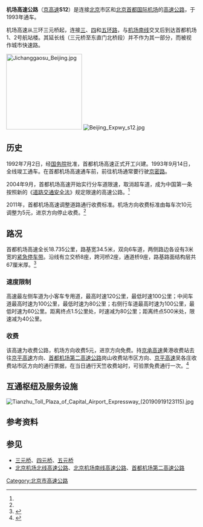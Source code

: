 {{中国高速公路信息框
| 省名 = Beijing
| 编号 = S12
| 名称 = 首都机场高速公路
| 照片 = K14+800 point of S12 Airport Expressway (20180131132933).jpg
| 照片标题 = 机场高速出京方向距天竺收费站500米处（2018年1月）；当时正值英国时任首相[[文翠珊|文翠珊]]访华，故机场高速温榆桥至天竺收费站段挂有中英两国国旗
| 地圖 = 
| 路線簡稱 = 机场
| 最近通車日期 = 1993年
| 规划总里程 = 19
| 起點 = [[北京|北京]][[三元桥|三元桥]]
| 終點 = [[北京首都国际机场|北京首都国际机场]]1、2号航站楼
| 出口處數 = 8
| 服务区数 = 0
}}

'''机场高速公路'''（[[北京高速公路|京高速]]'''S12'''）是连接[[北京|北京]]市区和[[北京首都国际机场|北京首都国际机场]]的[[高速公路|高速公路]]，于1993年通车。

机场高速从三环三元桥起，连接[[北京三环路|三]]、[[北京四环路|四]]和[[北京五环路|五环路]]，与[[北京机场南线高速公路|机场南线]]交叉后到达首都机场1、2号航站楼。其延长线（三元桥至东直门北桥段）并不作为其一部分，而被视作城市快速路。

[[File:Jichanggaosu_Beijing.jpg|200px]]
[[File:Beijing_Expwy_s12.jpg|thumb]]

==历史==
1992年7月2日，经[[中华人民共和国国务院|国务院]]批准，首都机场高速正式开工兴建。1993年9月14日，全线竣工通车。在首都机场高速通车前，前往机场通常要行驶[[101国道|京密路]]。

2004年9月，首都机场高速开始实行分车道限速，取消超车道，成为中国第一条按照新的《[[中华人民共和国道路交通安全法|道路交通安全法]]》规定限速的高速公路。<ref name=CNR/>

2011年，首都机场高速调整道路通行收费标准。机场方向收费标准由每车次10元调整为5元，进京方向停止收费。<ref name=QL/>

==路况==
首都机场高速全长18.735公里，路基宽34.5米，双向6车道，两侧路边各设有3米宽的[[路肩|紧急停车带]]。沿线有立交桥8座，跨河桥2座，通道桥9座，路基路面结构层共67厘米厚。<ref name=CNR>{{cite web|title=见证高速中国——首都机场高速通车二十周年|url=http://china.cnr.cn/gdgg/201309/t20130913_513587196.shtml|publisher=中国广播网|accessdate=2015-12-13|archive-date=2015-12-22|archive-url=https://web.archive.org/web/20151222084911/http://china.cnr.cn/gdgg/201309/t20130913_513587196.shtml|dead-url=no}}</ref>

===速度限制===
高速最左侧车道为小客车专用道，最高时速120公里，最低时速100公里；中间车道最高时速为100公里，最低时速为80公里；右侧行车道最高时速为100公里，最低时速为60公里。距离终点1.5公里处，时速减为80公里；距离终点500米处，限速减为40公里。

===收费===
该高速为收费公路，机场方向收费5元，进京方向免费。持[[京承高速公路|京承高速]]黄港收费站去往[[京平高速|京平高速]]方向、[[首都机场第二高速公路|首都机场第二高速公路]]岗山收费站市区方向、[[京平高速|京平高速]]吴各庄收费站市区方向的通行票据，在当日通行天竺收费站时，可验票免费通行一次。<ref name=QL>{{cite web|title=首都机场高速收费将降至5元|url=http://beijing.qianlong.com/3825/2011/06/29/2821@7123058.htm|publisher=千龙网|access-date=2015-12-13|archive-url=https://web.archive.org/web/20151222135105/http://beijing.qianlong.com/3825/2011/06/29/2821@7123058.htm|archive-date=2015-12-22|dead-url=yes}}</ref>

==互通枢纽及服务设施==
[[File:Tianzhu_Toll_Plaza_of_Capital_Airport_Expressway_(20190919123115).jpg|thumb]]
{{Start expwy exit box|place=1}}
{{Expwy exit item|place=[[北京市|北京市]][[朝阳区_(北京市)|朝阳区]]|place rows=12|type=H|name=[[三元桥|三元桥]]|dist start=0 km|highway connection=[[北京三环路|北京三环路]]|comment=}}
{{Expwy exit item|type=H|index=2|name=[[四元桥|四元桥]]|dist start=2 km|road connection=[[北京四环路|北京四环路]]|comment=}}
{{Expwy exit item|type=H|index=3|name=[[五元桥|五元桥]]|dist start=6 km|road connection={{China Expwy Name|S50|P=Beijing}}|comment=}}
{{Expwy exit item|type=H|index=4|name=北皋桥|dist start=8.5 km|road connection={{中国国道名|101}}|comment=}}
{{Expwy exit item|type=E|index=5|name=苇沟|dist start=12 km|road connection=[[东苇路|东苇路]]|comment=}}
{{Expwy exit item|type=H|index=6A、6B|name=温榆桥|dist start=14.5 km|road connection={{China Expwy Name|S32|P=Beijing}}}}
{{Expwy exit item|type=H|index=7|name=天竺桥|dist start=14.5 km|road connection=[[杨林大道|杨林大道]]}}
{{Expwy exit item|type=E|index=8A、8B|name=迎宾桥出口|dist start=16 km|road connection=[[航站楼联络线|航站楼联络线]]<br>首都机场辅路}}
{{Expwy exit item|type=T|name=天竺收费站|comment=二环方向不收费}}
{{Expwy exit item|type=H|name=华谊桥|index=8、9|dist start=17 km|road connection=[[航站楼联络线|航站楼联络线]]<br>[[天北路|天北路]]|comment=机场方向只设入口}}
{{Expwy exit item|type=E|index=9|name=迎宾南/北桥|dist start=18 km|road connection=[[首都机场路|首都机场路]]|comment=机场方向出口<br>二环方向入口}}
{{Expwy exit item|type=H|name=首都国际机场|dist start=19 km|highway connection=|comment=[[File:Aiga_departingflights_inv.svg|20px]] [[北京首都国际机场|北京首都国际机场]]}}
{{End expwy exit box|place=1}}

==参考资料==
{{reflist}}

== 参见 ==
{{Commonscat|Beijing Airport Expressway}}
*[[三元桥|三元桥]]、[[四元桥|四元桥]]、[[五元桥|五元桥]]
*[[北京机场北线高速公路|北京机场北线高速公路]]、[[北京机场南线高速公路|北京机场南线高速公路]]、[[首都机场第二高速公路|首都机场第二高速公路]]

{{北京公路网}}
{{北京市高速公路}}

[[Category:北京市高速公路|Category:北京市高速公路]]
